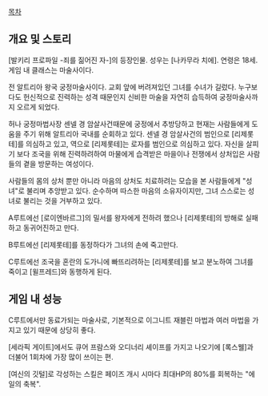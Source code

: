 [[목차]]


== 개요 및 스토리 ==
[발키리 프로파일 -죄를 짊어진 자-]의 등장인물. 성우는 [나카무라 치에].
연령은 18세. 게임 내 클래스는 마술사이다.

전 알트리아 왕국 궁정마술사이다. 교회 앞에 버려져있던 그녀를 수녀가 길렀다.
누구보다도 헌신적으로 진력하는 성격 때문인지 신비한 마술을 자연히 습득하여 궁정마술사까지 오르게 되었다.

허나 궁정마법사장 센넬 경 암살사건때문에 궁정에서 추방당하고 현재는 사람들에게 도움을 주기 위해 알트리아 국내를 순회하고 있다.
센넬 경 암살사건의 범인으로 [리제롯테]를 의심하고 있고, 역으로 [리제롯테]는 로자를 범인으로 의심하고 있다.
자신을 살피기 보다 조국을 위해 진력하려하여 마물에게 습격받은 마을이나 전쟁에서 상처입은 사람들의 곁을 방문하는 여성이다.

사람들의 몸의 상처 뿐만 아니라 마음의 상처도 치료하려는 모습을 본 사람들에게 "성녀"로 불리며 추앙받고 있다.
순수하며 따스한 마음의 소유자이지만, 그녀 스스로는 성녀로 불리는 것을 거부하고 있다.

A루트에선 [로이엔바르그]의 밀서를 왕자에게 전하려 했으나 [리제롯테]의 방해로 실패하고 동귀어진하고 만다.

B루트에선 [리제롯테]를 동정하다가 그녀의 손에 죽고만다.

C루트에선 조국을 혼란의 도가니에 빠뜨리려하는 [리제롯테]를 보고 분노하여 그녀를 죽이고 [윌프레드]와 동행하게 된다.

== 게임 내 성능 ==
C루트에서만 동료가되는 마술사로, 기본적으로 이그니트 재블린 마법과 여러 마법을 가지고 있기 때문에 상당히 좋다.

[세라픽 게이트]에서도 큐어 프람스와 오디너리 셰이프를 가지고 나오기에 [록스웰]과 더불어 1회차에 가장 많이 쓰이는 편.

[여신의 깃털]로 각성하는 스킬은 페이즈 개시 시마다 최대HP의 80%를 회복하는 "에일의 축복".
